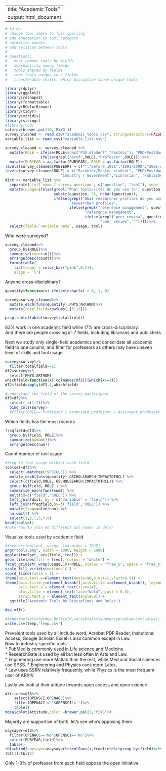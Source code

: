 
---
title: "Academic Tools"
output: html_document
---
```r
# to-do
# change tool abbre to full spelling
# add annotation to tool category
# normalize counts
# add relation between tools
# 
# questions:
#   most common tools by fields
#   shareability among fields
#   tools shared by fields
#   core tools unique to a fields
#   transferable skills: which discipline share unique tools
```


```r
library(dplyr)
library(ggplot2)
library(reshape2)
library(formattable)
library(RColorBrewer)
library(tidyr)
library(viridis)
library(stringr)
#library(vcd)
col=rev(brewer.pal(10,'PiYG'))
survey_cleaned <- read.csv("academic_tools.csv", stringsAsFactors=FALSE)
variable_list <- read_csv("variable_list.csv")

```

```r

survey_cleaned <- survey_cleaned %>%
  mutate(ROLE = ifelse(ROLE%in%c("PhD student","Postdoc"), "PhD/Postdoc",
                ifelse(grepl("prof",ROLE),"Professor",ROLE))) %>%
  mutate(PUBYEAR = as.factor(PUBYEAR), ROLE = as.factor(ROLE))
levels(survey_cleaned$PUBYEAR) = c("","before 1991","1991-2000","2001-2005","2006-2010","2011-2016","I haven't published (yet)")
levels(survey_cleaned$ROLE) = c("Bachelor/Master student", "PhD/Postdoc", "Professor", 
                         "Industry / Government","Librarian", "Publisher", "Other")
dict <- variable_list %>%
  separate(`full name / survey question`, c("question", "tool"), sep='-') %>%
  mutate(usage=ifelse(grepl("What tools/sites do you use to", question), 
                      substr(question, 31, nchar(question)), 
                      ifelse(grepl("What researcher profiles do you use", question),
                             "researcher profiles",
                             ifelse(grepl("reference management", question),
                                    "reference management",
                                    ifelse(grepl("peer review", question),
                                           "peer review", "")))))%>%
  select(field=`variable name`, usage, tool) 
```

Who were surveyed?
```r
survey_cleaned%>%
  group_by(ROLE)%>%
  summarise(count=n())%>%
  arrange(desc(count))%>%
  formattable(
    list(count = color_bar("pink",0.1)),
    align = 'l') 
```
Anyone cross-disciplinary?
```r
quantify=function(x) ifelse(nchar(x) > 0, 1, 0)

survey=survey_cleaned%>%
  mutate_each(funs(quantify),PHYS:ARTHUM)%>%
  mutate(totalfield=rowSums(.[5:11])) 

prop.table(table(survey$totalfield))
```

83% work in one academic field while 17% are cross-disciplinary.  
And there are people crossing all 7 fields, including librarians and publishers

Next we study only single-field academics and consolidate all academic field to one column, and filter for professors as others may have uneven level of skills and tool usage
```r
survey=survey%>%
  filter(totalfield==1)
df2=survey%>%
  select(PHYS:ARTHUM)
whichfield=function(x) colnames(df2)[[which(x==1)]]
df2$field=apply(df2,1,whichfield)

#understand the field of the survey participant
df3=df2%>%
  select(-c(1:7))%>%
  bind_cols(survey)
  #filter(ROLE=='Professor / Associate professor / Assistant professor')
```

Which fields has the most records
```r
freqfield=df3%>%
  group_by(field, ROLE)%>%
  summarize(num=n())%>%
  arrange(desc(num))
```

Count number of tool usage
```r
#freq to tool usage withint each field
toolset=df3%>%
  select(-matches("SPECCL")) %>%
  mutate_each(funs(quantify),GSCHOLSEARCH:IMPACTOTHCL) %>%
  select(c(field,ROLE, GSCHOLSEARCH:IMPACTOTHCL)) %>%
  group_by(field, ROLE ) %>%
  summarise_each(funs(sum)) %>%
  melt(id=c("field","ROLE")) %>%
  left_join(dict, by = c('variable' = 'field')) %>%
  left_join(freqfield,by=c('field','ROLE')) %>%
  mutate(freq=value/num) %>%
  na.omit() %>%
  select(1,2,5,6,7,8)
head(toolset)  
#note how to join on different col names in dplyr
```  
Visualize tools used by academic field

```r
#interaction(tool, usage, lex.order = TRUE)
png("tools.png", width = 1000, height = 2000)
ggplot(toolset, aes(field, tool)) + 
geom_tile(aes(fill = freq), colour = "white") +
facet_grid(str_wrap(usage,10)~ROLE, scales = "free_y", space = "free_y") +
scale_fill_viridis(option='C') + 
coord_fixed(ratio = 1) +
theme(axis.text.x=element_text(angle=90,hjust=1,vjust=0.5)) +
theme(axis.title.y=element_blank(),axis.title.x=element_blank(), legend.position = 'None',
      axis.text.y = element_text(size=14),
      plot.title = element_text(face="bold",hjust = 0.5),
      strip.text.y = element_text(angle=0)) +
  ggtitle('Academic Tools by Disciplines and Roles')

dev.off()
```
```r
#temp=toolset%>%group_by(field,variable)%>%summarize(value=sum(value))
write.csv(temp,'temp.csv')
```

Prevalent tools used by all include word, Acrobat PDF Reader, Insitutional Access, Google Scholar. Excel is also common except in Law.  
Now to industry-specific tools:  
* PubMed is commonly used in Life science and Medicine.  
* ResearchGate is used by all but less often in Arts and Law.  
* Engineering use more Matlab than the rest, while Med and Social sciences use SPSS.
* Engineering and Physics uses more Latex.  
* Law uses SSRN relatively frequently, while Physics is the most frequent user of ARXIV.  

Lastly we look at their atitude towards open access and open science
```r
Attitude=df3%>%
    select(OPENSCI,OPENACC)%>%
    filter(OPENACC!=""&OPENSCI!='')%>%
    table()
mosaicplot(Attitude,color =brewer.pal(3,"PiYG"))
```
Majority are supportive of both, let's see who's opposing them
```r
naysayer=df3%>%
  filter(OPENACC=="No"&OPENSCI=='No')%>%
  select(PUBYEAR,field)%>%
  table()
tbl=cbind(naysayer=naysayer%>%colSums(),freqfield%>%group_by(field)%>%summarize(sum(num)))
tbl[1]/tbl[3]
```
Only 1-3% of professor from each field oppose the open initiative